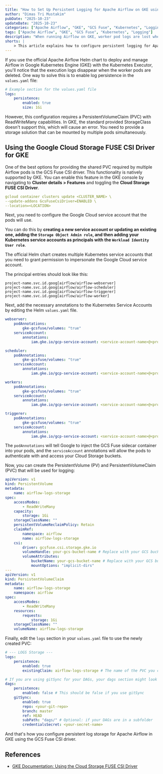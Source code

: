 ```yaml
---
title: "How to Set Up Persistent Logging for Apache Airflow on GKE using the GCS Fuse CSI Driver"
author: "Dimas Tri Mustakim"
pubDate: "2025-10-23"
updateDate: "2025-10-23"
categories: ["Apache Airflow", "GKE", "GCS Fuse", "Kubernetes", "Logging"]
tags: ["Apache Airflow", "GKE", "GCS Fuse", "Kubernetes", "Logging"]
description: "When running Airflow on GKE, worker pod logs are lost when the pods are deleted. The standard log persistence feature in the Helm chart doesn't work out-of-the-box because it requires a shared volume (ReadWriteMany), which GKE's default storage doesn't provide. This article shows how to solve this by using the GCS Fuse CSI Driver to mount a Google Cloud Storage bucket as the shared volume for logs."
shorts: |
    > This article explains how to configure persistent logging for Apache Airflow on Google Kubernetes Engine (GKE) when using the Kubernetes Executor. By default, logs are lost when worker pods terminate. The solution is to use the Google Cloud Storage (GCS) FUSE CSI driver to create a ReadWriteMany PersistentVolumeClaim (PVC) backed by a GCS bucket. This involves enabling the GCS Fuse CSI driver in your GKE cluster, configuring a Google Cloud service account with appropriate permissions, and annotating the Airflow Kubernetes service accounts to use Workload Identity. Finally, you create the PersistentVolume and PersistentVolumeClaim and update your Airflow Helm chart values to use this new persistent storage for logs.
---
```


If you use the official Apache Airflow Helm chart to deploy and manage Airflow in Google Kubernetes Engine (GKE) with the Kubernetes Executor, you'll notice that the execution logs disappear when the worker pods are deleted. One way to solve this is to enable log persistence in the `values.yaml` file:

```yaml
# Example section for the values.yaml file
logs:
    persistence:
        enabled: true
        size: 1Gi
```

However, this configuration requires a PersistentVolumeClaim (PVC) with ReadWriteMany capabilities. In GKE, the standard provided StorageClass doesn't support this, which will cause an error. You need to provide a storage solution that can be mounted by multiple pods simultaneously.

## Using the Google Cloud Storage FUSE CSI Driver for GKE

One of the best options for providing the shared PVC required by multiple Airflow pods is the GCS Fuse CSI driver. This functionality is natively supported by GKE. You can enable this feature in the GKE console by navigating to **Cluster details > Features** and toggling the **Cloud Storage FUSE CSI Driver**.

```yaml
gcloud container clusters update <CLUSTER_NAME> \
--update-addons GcsFuseCsiDriver=ENABLED \
--location=<LOCATION>
```

Next, you need to configure the Google Cloud service account that the pods will use.

You can do this by **creating a new service account or updating an existing one, adding the `Storage Object Admin role`, and then adding your Kubernetes service accounts as principals with the `Workload Identity User role`**.

The official Helm chart creates multiple Kubernetes service accounts that you need to grant permission to impersonate the Google Cloud service account.

The principal entries should look like this:

```
project-name.svc.id.goog[airflow/airflow-webserver]
project-name.svc.id.goog[airflow/airflow-scheduler]
project-name.svc.id.goog[airflow/airflow-triggerer]
project-name.svc.id.goog[airflow/airflow-worker]
```

Next, add the necessary annotations to the Kubernetes Service Accounts by editing the Helm `values.yaml` file.

```yaml
webserver:
    podAnnotations:
        gke-gcsfuse/volumes: "true"
    serviceAccount:
        annotations:
            iam.gke.io/gcp-service-account: <service-account-name>@<project-name>.iam.gserviceaccount.com

scheduler:
    podAnnotations:
        gke-gcsfuse/volumes: "true"
    serviceAccount:
        annotations:
            iam.gke.io/gcp-service-account: <service-account-name>@<project-name>.iam.gserviceaccount.com

workers:
    podAnnotations:
        gke-gcsfuse/volumes: "true"
    serviceAccount:
        annotations:
            iam.gke.io/gcp-service-account: <service-account-name>@<project-name>.iam.gserviceaccount.com

triggerer:
    podAnnotations:
        gke-gcsfuse/volumes: "true"
    serviceAccount:
        annotations:
            iam.gke.io/gcp-service-account: <service-account-name>@<project-name>.iam.gserviceaccount.com
```

The `podAnnotations` will tell Google to inject the GCS Fuse sidecar container into your pods, and the `serviceAccount` annotations will allow the pods to authenticate with and access your Cloud Storage buckets.

Now, you can create the PersistentVolume (PV) and PersistentVolumeClaim (PVC) that will be used for logging:

```yaml
apiVersion: v1
kind: PersistentVolume
metadata:
    name: airflow-logs-storage
spec:
    accessModes:
        - ReadWriteMany
    capacity:
        storage: 1Gi
    storageClassName: ""
    persistentVolumeReclaimPolicy: Retain
    claimRef:
        namespace: airflow
        name: airflow-logs-storage
    csi:
        driver: gcsfuse.csi.storage.gke.io
        volumeHandle: your-gcs-bucket-name # Replace with your GCS bucket name
        volumeAttributes:
            bucketName: your-gcs-bucket-name # Replace with your GCS bucket name
            mountOptions: "implicit-dirs"
---
apiVersion: v1
kind: PersistentVolumeClaim
metadata:
    name: airflow-logs-storage
    namespace: airflow
spec:
    accessModes:
        - ReadWriteMany
    resources:
        requests:
            storage: 1Gi
    storageClassName: ""
    volumeName: airflow-logs-storage
```

Finally, edit the `logs` section in your `values.yaml` file to use the newly created PVC:

```yaml
# --- LOGS Storage ---
logs:
    persistence:
        enabled: true
        existingClaim: airflow-logs-storage # The name of the PVC you created

# If you are using gitSync for your DAGs, your dags section might look like this:
dags:
    persistence:
        enabled: false # This should be false if you use gitSync
    gitSync:
        enabled: true
        repo: <your-git-repo>
        branch: master
        ref: HEAD
        subPath: "dags/" # Optional: if your DAGs are in a subfolder
        credentialsSecret: <your-secret-name>
```

And that's how you configure persistent log storage for Apache Airflow in GKE using the GCS Fuse CSI driver.

## References

-   [GKE Documentation: Using the Cloud Storage FUSE CSI Driver](https://cloud.google.com/kubernetes-engine/docs/how-to/cloud-storage-fuse-csi-driver-setup#standard)
